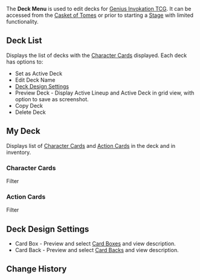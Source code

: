 {{Stub|images}}
{{Terminology Infobox
|image = 
|type  = Menus
|type2 = Genius Invokation TCG Subsystems
}}
The '''Deck Menu''' is used to edit decks for [[Genius Invokation TCG]]. It can be accessed from the [[Casket of Tomes]] or prior to starting a [[Genius Invokation TCG/Stage|Stage]] with limited functionality.

==Deck List==
Displays the list of decks with the [[Character Card]]s displayed. Each deck has options to:
* Set as Active Deck
* Edit Deck Name
* [[#Deck Design Settings|Deck Design Settings]]
* Preview Deck - Display Active Lineup and Active Deck in grid view, with option to save as screenshot.
* Copy Deck
* Delete Deck

==My Deck==
Displays list of [[Character Card]]s and [[Action Card]]s in the deck and in inventory.

===Character Cards===
;Filter
{{Column|2|
* Search
** Case sensitive and exact match search.
* Display Options
** Show Locked Card(s)
* Filters
** Type
*** Cryo
*** Hydro
*** Pyro
*** Electro
*** Geo
*** Dendro
*** Anemo
** Weapon
*** Sword
*** Catalyst
*** Claymore
*** Bow
*** Polearm
*** Other Weapons
** Faction
*** Mondstadt
*** Liyue
*** Inazuma
*** Sumeru
*** Fatui
*** Hilichurl
*** Monster
}}

===Action Cards===
;Filter
{{Column|2|
* Search
** Case sensitive and exact match search.
* Display Options
** Show Locked Card(s)
** Show Usable Card(s)
* Filters
** Type
*** [[Equipment Card]]
*** [[Event Card]]
*** [[Support Card]]
** Tag
*** Weapon
*** Artifact
*** Talent
*** Food
*** Item
*** Companion
*** Location
*** Elemental Resonance
*** Other Tags
** Cost
*** Cost 0
*** Cost 1
*** Cost 2
*** Cost 3
*** Cost 4
*** Cost 5
*** Cost 6
*** Other Costs
}}

==Deck Design Settings==
* Card Box - Preview and select [[Card Boxes]] and view description.
* Card Back - Preview and select [[Card Backs]] and view description.

==Change History==
{{Change History|3.3}}